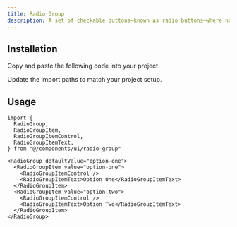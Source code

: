 ```yaml
---
title: Radio Group
description: A set of checkable buttons—known as radio buttons—where no more than one of the buttons can be checked at a time.
---
```


<ComponentPreview name="radio-group" />

## Installation

<ComponentInstall>

<Fragment slot="manual">

<Steps>

<Step>Copy and paste the following code into your project.</Step>

<ComponentSource path="registry/default/ui/radio-group.tsx" />

<Step>Update the import paths to match your project setup.</Step>

</Steps>

</Fragment>

</ComponentInstall>

## Usage

```tsx
import {
  RadioGroup,
  RadioGroupItem,
  RadioGroupItemControl,
  RadioGroupItemText,
} from "@/components/ui/radio-group"
```

```tsx
<RadioGroup defaultValue="option-one">
  <RadioGroupItem value="option-one">
    <RadioGroupItemControl />
    <RadioGroupItemText>Option One</RadioGroupItemText>
  </RadioGroupItem>
  <RadioGroupItem value="option-two">
    <RadioGroupItemControl />
    <RadioGroupItemText>Option Two</RadioGroupItemText>
  </RadioGroupItem>
</RadioGroup>
```

